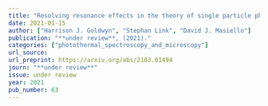 ```yaml
---
title: "Resolving resonance effects in the theory of single particle photothermal imaging"
date: 2021-01-15
author: ["Harrison J. Goldwyn", "Stephan Link", "David J. Masiello"]
publication: "**under review**, (2021)."
categories: ["photothermal_spectroscopy_and_microscopy"]
url_source: 
url_preprint: https://arxiv.org/abs/2103.01494
journ: "**under review**"
issue: under review
year: 2021
pub_number: 63
---
```

